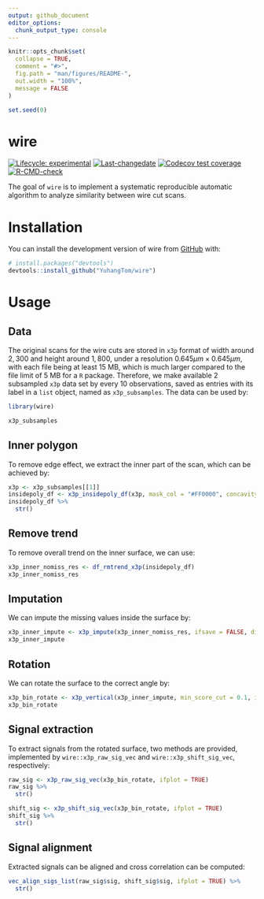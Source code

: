 ```yaml
---
output: github_document
editor_options: 
  chunk_output_type: console
---
```


<!-- README.md is generated from README.Rmd. Please edit that file -->

```r
knitr::opts_chunk$set(
  collapse = TRUE,
  comment = "#>",
  fig.path = "man/figures/README-",
  out.width = "100%",
  message = FALSE
)

set.seed(0)
```


# wire


<!-- badges: start -->
[![Lifecycle: experimental](https://img.shields.io/badge/lifecycle-experimental-orange.svg)](https://lifecycle.r-lib.org/articles/stages.html#experimental)
[![Last-changedate](https://img.shields.io/badge/last%20change-`r gsub('-', '--', Sys.Date())`-yellowgreen.svg)](https://github.com/YuhangTom/wire/commits/main)
[![Codecov test coverage](https://codecov.io/gh/YuhangTom/wire/branch/main/graph/badge.svg)](https://app.codecov.io/gh/YuhangTom/wire?branch=main)
[![R-CMD-check](https://github.com/YuhangTom/wire/actions/workflows/R-CMD-check.yaml/badge.svg)](https://github.com/YuhangTom/wire/actions/workflows/R-CMD-check.yaml)
<!-- badges: end -->

The goal of `wire` is to implement a systematic reproducible automatic algorithm to analyze similarity between wire cut scans.


# Installation


You can install the development version of wire from [GitHub](https://github.com/) with:

``` r
# install.packages("devtools")
devtools::install_github("YuhangTom/wire")
```


# Usage


## Data


The original scans for the wire cuts are stored in `x3p` format of width around $2,300$ and height around $1,800$,
under a resolution $0.645 \mu m \times 0.645 \mu m$,
with each file being at least 15 MB,
which is much larger compared to the file limit of 5 MB for a `R` package.
Therefore,
we make available 2 subsampled `x3p` data set by every 10 observations,
saved as entries with its label in a `list` object,
named as `x3p_subsamples`.
The data can be used by:

```r
library(wire)

x3p_subsamples
```


## Inner polygon


To remove edge effect,
we extract the inner part of the scan,
which can be achieved by:

```r
x3p <- x3p_subsamples[[1]]
insidepoly_df <- x3p_insidepoly_df(x3p, mask_col = "#FF0000", concavity = 1.5, b = 1, ifplot = TRUE)
insidepoly_df %>%
  str()
```


## Remove trend


To remove overall trend on the inner surface,
we can use:

```r
x3p_inner_nomiss_res <- df_rmtrend_x3p(insidepoly_df)
x3p_inner_nomiss_res
```


## Imputation


We can impute the missing values inside the surface by:

```r
x3p_inner_impute <- x3p_impute(x3p_inner_nomiss_res, ifsave = FALSE, dir_name = NULL, ifplot = TRUE)
x3p_inner_impute
```


## Rotation


We can rotate the surface to the correct angle by:

```r
x3p_bin_rotate <- x3p_vertical(x3p_inner_impute, min_score_cut = 0.1, ifplot = TRUE)
x3p_bin_rotate
```


## Signal extraction


To extract signals from the rotated surface,
two methods are provided,
implemented by
`wire::x3p_raw_sig_vec`
and
`wire::x3p_shift_sig_vec`,
respectively:

```r
raw_sig <- x3p_raw_sig_vec(x3p_bin_rotate, ifplot = TRUE)
raw_sig %>%
  str()

shift_sig <- x3p_shift_sig_vec(x3p_bin_rotate, ifplot = TRUE)
shift_sig %>%
  str()
```


## Signal alignment


Extracted signals can be aligned and cross correlation can be computed:

```r
vec_align_sigs_list(raw_sig$sig, shift_sig$sig, ifplot = TRUE) %>%
  str()
```

